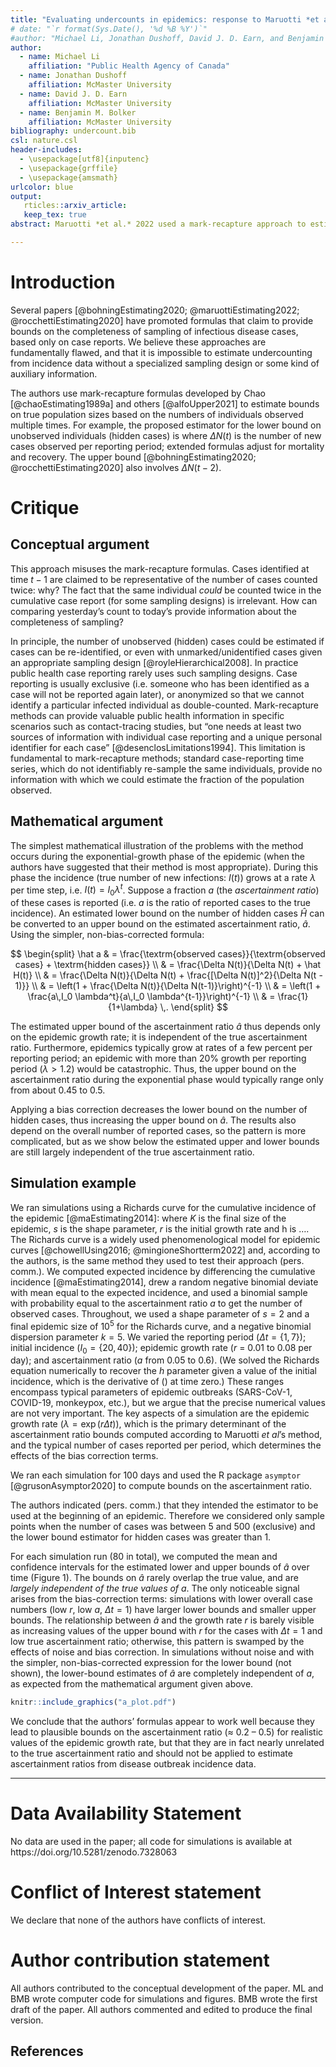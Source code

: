 ```yaml
---
title: "Evaluating undercounts in epidemics: response to Maruotti *et al.* 2022"
# date: "`r format(Sys.Date(), '%d %B %Y')`"
#author: "Michael Li, Jonathan Dushoff, David J. D. Earn, and Benjamin M. Bolker"
author:
  - name: Michael Li
    affiliation: "Public Health Agency of Canada"
  - name: Jonathan Dushoff
    affiliation: McMaster University
  - name: David J. D. Earn
    affiliation: McMaster University
  - name: Benjamin M. Bolker
    affiliation: McMaster University
bibliography: undercount.bib
csl: nature.csl 
header-includes:
  - \usepackage[utf8]{inputenc}
  - \usepackage{grffile}
  - \usepackage{amsmath}
urlcolor: blue
output: 
   rticles::arxiv_article:
   keep_tex: true
abstract: Maruotti *et al.* 2022 used a mark-recapture approach to estimate bounds on the true number of monkeypox infections in various countries. We show that such approaches are fundamentally flawed; it is impossible to estimate undercounting based solely on a single stream of reported cases. Simulations based on a Richards curve for cumulative incidence show that, for reasonable epidemic parameters, the proposed methods estimate bounds on the ascertainment ratio of $\approx 0.2-0.5$ roughly *independently* of the true ascertainment ratio. Based on such simulation results and corroborated by analytic proofs, we show that these methods should not be used to estimate undercounting or ascertainment ratios.

---
```


# Introduction

Several papers [@bohningEstimating2020; @maruottiEstimating2022; @rocchettiEstimating2020] have promoted formulas that claim to provide bounds on the completeness of sampling of infectious disease cases, based only on case reports. We believe these approaches are fundamentally flawed, and that it is impossible to estimate undercounting from incidence data without a specialized sampling design or some kind of auxiliary information.

The authors use mark-recapture formulas developed by Chao [@chaoEstimating1989a] and others [@alfoUpper2021] to estimate bounds on true population sizes based on the numbers of individuals observed multiple times.
For example, the proposed estimator for the lower bound on unobserved individuals (hidden cases) is 
\begin{equation*}
\hat H(t) = \Delta N(t) \frac{\Delta N(t) - 1}{\Delta N(t-1) + 1} \,,
\end{equation*}
where $\Delta N(t)$ is the number of new cases observed per reporting period; extended formulas adjust for mortality and recovery. The upper bound  [@bohningEstimating2020; @rocchettiEstimating2020] also involves $\Delta N(t-2)$.

# Critique

## Conceptual argument

This approach misuses the mark-recapture formulas. Cases identified at time $t-1$ are claimed to be representative of the number of cases counted twice: why? The fact that the same individual *could* be counted twice in the cumulative case report (for some sampling designs) is irrelevant. How can comparing yesterday's count to today's provide information about the completeness of sampling? 

In principle, the number of unobserved (hidden) cases could be estimated if cases can be re-identified, or even with unmarked/unidentified cases given an appropriate sampling design [@royleHierarchical2008]. 
In practice public health case reporting rarely uses such sampling designs. Case reporting is usually exclusive (i.e. someone who has been identified as a case will not be reported again later), or anonymized so that we cannot identify a particular infected individual as double-counted.  Mark-recapture methods can provide valuable public health information in specific scenarios such as contact-tracing studies, but "one needs at least two sources of information with individual case reporting and a unique personal identifier for each case" [@desenclosLimitations1994]. This limitation is fundamental to mark-recapture methods; standard case-reporting time series, which do not identifiably re-sample the same individuals, provide no information with which we could estimate the fraction of the population observed.

## Mathematical argument

The simplest mathematical illustration of the problems with the method occurs during the exponential-growth phase of the epidemic (when the authors have suggested that their method is most appropriate). During this phase the incidence (true number of new infections: $I(t)$) grows at a rate $\lambda$ per time step, i.e. $I(t) = I_0 \lambda^t$. Suppose a fraction $a$ (the *ascertainment ratio*) of these cases is reported (i.e. $a$ is the ratio of reported cases to the true incidence). An estimated lower bound on the number of hidden cases $\hat H$ can be converted to an upper bound on the estimated ascertainment ratio, $\hat a$. Using the simpler, non-bias-corrected formula:

$$
\begin{split}
\hat a & = \frac{\textrm{observed cases}}{\textrm{observed cases} + \textrm{hidden cases}} \\
& = \frac{\Delta N(t)}{\Delta N(t) + \hat H(t)} \\
& = \frac{\Delta N(t)}{\Delta N(t) + \frac{[\Delta N(t)]^2}{\Delta N(t - 1)}} \\
& = \left(1 + \frac{\Delta N(t)}{\Delta N(t-1)}\right)^{-1} \\
& = \left(1 + \frac{a\,I_0 \lambda^t}{a\,I_0 \lambda^{t-1}}\right)^{-1} \\
& = \frac{1}{1+\lambda} \,.
\end{split}
$$

The estimated upper bound of the ascertainment ratio $\hat a$ thus depends only on the epidemic growth rate; it is independent of the true ascertainment ratio. Furthermore, epidemics typically grow at rates of a few percent per reporting period; an epidemic with more than 20% growth per reporting period ($\lambda > 1.2$) would be catastrophic. Thus, the upper bound on the ascertainment ratio during the exponential phase would typically range only from about 0.45 to 0.5.

Applying a bias correction decreases the lower bound on the number of hidden cases, thus increasing the upper bound on $\hat a$. The results also depend on the overall number of reported cases, so the pattern is more complicated, but as we show below the estimated upper and lower bounds are still largely independent of the true ascertainment ratio.

## Simulation example

We ran simulations using a Richards curve for the cumulative incidence of the epidemic [@maEstimating2014]:
\begin{equation}
\textrm{cumulative incidence}\,(t) = 
\frac{K}{(1 + s\,e^{-s  r (t - h)})^{1 / s}},
\label{eq:richards}
\end{equation}
where $K$ is the final size of the epidemic, $s$ is the shape parameter, $r$ is the initial growth rate and h is ....
The Richards curve is a widely used phenomenological model for epidemic curves [@chowellUsing2016; @mingioneShortterm2022] and, according to the authors, is the same method they used to test their approach  (pers. comm.). We computed expected incidence by differencing the cumulative incidence [@maEstimating2014], drew a random negative binomial deviate with  mean equal to the expected incidence, and used a binomial sample with probability equal to the ascertainment ratio $a$ to get the number of observed cases. Throughout, we used a shape parameter of $s=2$ and a final epidemic size of $10^5$ for the Richards curve, and a negative binomial dispersion parameter $k=5$. We varied the reporting period ($\Delta t = \{1, 7\}$); initial incidence ($I_0 = \{20, 40\}$); epidemic growth rate ($r$ =  0.01 to 0.08 per day); and ascertainment ratio ($a$ from 0.05 to 0.6). (We solved the Richards equation numerically to recover the $h$ parameter given a value of the initial incidence, which is the derivative of (\ref{eq:richards}) at time zero.) These ranges encompass typical parameters of epidemic outbreaks (SARS-CoV-1, COVID-19, monkeypox, etc.), but we argue that the precise numerical values are not very important. The key aspects of a simulation are the epidemic growth rate ($\lambda = \exp(r\Delta t)$), which is the primary determinant of the ascertainment ratio bounds computed according to Maruotti *et al*'s method, and the typical number of cases reported per period, which determines the effects of the bias correction terms.

We ran each simulation for 100 days and used the R package `asymptor` [@grusonAsymptor2020] to compute bounds on the ascertainment ratio. 

The authors indicated (pers. comm.) that they intended the estimator to be used at the beginning of an epidemic. Therefore we considered only sample points when the number of cases was between 5 and 500 (exclusive) and the lower bound estimator for hidden cases was greater than 1.

For each simulation run (80 in total), we computed the mean and confidence intervals for the estimated lower and upper bounds of $\hat a$ over time (Figure 1). The bounds on $\hat a$ rarely overlap the true value, and are *largely independent of the true values of $a$*. The only noticeable signal arises from the bias-correction terms: simulations with lower overall case numbers (low $r$, low $a$, $\Delta t = 1$) have larger lower bounds and smaller upper bounds. The relationship between $\hat a$ and the growth rate $r$ is barely visible as increasing values of the upper bound with $r$ for the cases with $\Delta t = 1$ and low true ascertainment ratio; otherwise, this pattern is swamped by the effects of noise and bias correction. In simulations without noise and with the simpler, non-bias-corrected expression for the lower bound (not shown), the lower-bound estimates of $\hat a$ are completely independent of $a$, as expected from the mathematical argument given above.

```r
knitr::include_graphics("a_plot.pdf")
```
We conclude that the authors' formulas appear to work well because they lead to plausible bounds on the ascertainment ratio ($\approx$ 0.2 -- 0.5) for realistic values of the epidemic growth rate, but that they are in fact nearly unrelated to the true ascertainment ratio and should not be applied to estimate ascertainment ratios from disease outbreak incidence data.

---

# Data Availability Statement

No data are used in the paper; all code for simulations is available at https://doi.org/10.5281/zenodo.7328063


# Conflict of Interest statement

We declare that none of the authors have conflicts of interest.

# Author contribution statement

All authors contributed to the conceptual development of the paper. ML and BMB wrote computer code for simulations and figures. BMB wrote the first draft of the paper. All authors commented and edited to produce the final version.


## References

